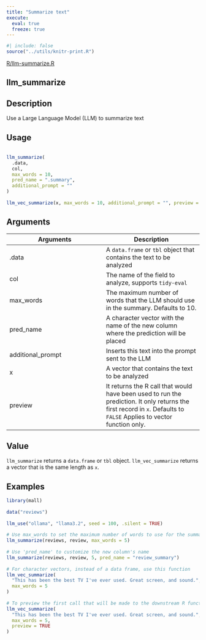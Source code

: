 ```yaml
---
title: "Summarize text"
execute:
  eval: true
  freeze: true
---
```


```r
#| include: false
source("../utils/knitr-print.R")
```

[R/llm-summarize.R](https://github.com/edgararuiz/mall/blob/main/R/llm-summarize.R)

## llm_summarize

## Description
 Use a Large Language Model (LLM) to summarize text 


## Usage
```r
 
llm_summarize( 
  .data, 
  col, 
  max_words = 10, 
  pred_name = ".summary", 
  additional_prompt = "" 
) 
 
llm_vec_summarize(x, max_words = 10, additional_prompt = "", preview = FALSE) 
```

## Arguments
|Arguments|Description|
|---|---|
| .data | A `data.frame` or `tbl` object that contains the text to be analyzed |
| col | The name of the field to analyze, supports `tidy-eval` |
| max_words | The maximum number of words that the LLM should use in the summary. Defaults to 10. |
| pred_name | A character vector with the name of the new column where the prediction will be placed |
| additional_prompt | Inserts this text into the prompt sent to the LLM |
| x | A vector that contains the text to be analyzed |
| preview | It returns the R call that would have been used to run the prediction. It only returns the first record in `x`. Defaults to `FALSE` Applies to vector function only. |



## Value
 `llm_summarize` returns a `data.frame` or `tbl` object. `llm_vec_summarize` returns a vector that is the same length as `x`. 


## Examples
```r
 
library(mall) 
 
data("reviews") 
 
llm_use("ollama", "llama3.2", seed = 100, .silent = TRUE) 
 
# Use max_words to set the maximum number of words to use for the summary 
llm_summarize(reviews, review, max_words = 5) 
 
# Use 'pred_name' to customize the new column's name 
llm_summarize(reviews, review, 5, pred_name = "review_summary") 
 
# For character vectors, instead of a data frame, use this function 
llm_vec_summarize( 
  "This has been the best TV I've ever used. Great screen, and sound.", 
  max_words = 5 
) 
 
# To preview the first call that will be made to the downstream R function 
llm_vec_summarize( 
  "This has been the best TV I've ever used. Great screen, and sound.", 
  max_words = 5, 
  preview = TRUE 
) 
 
```



